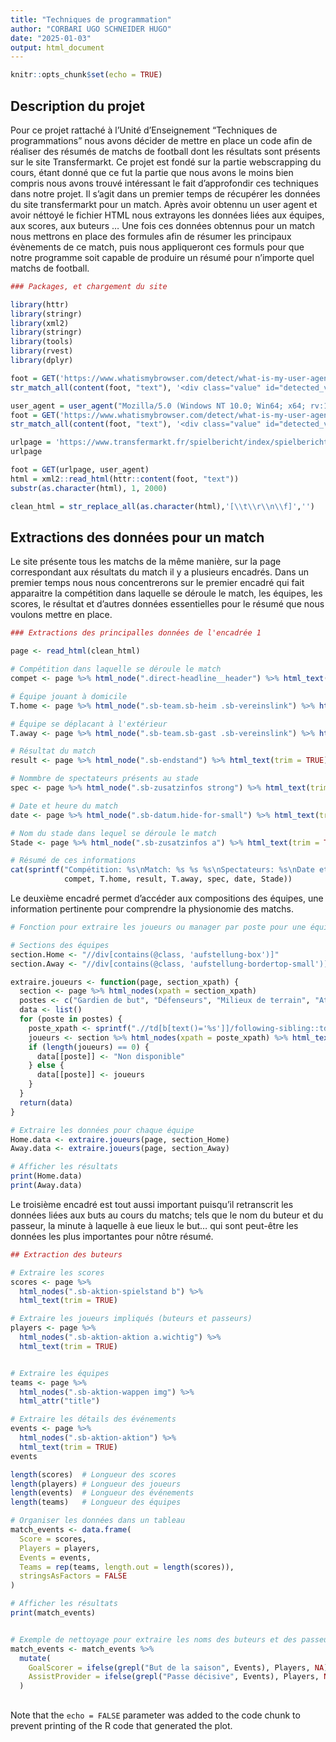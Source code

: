 ```yaml
---
title: "Techniques de programmation"
author: "CORBARI UGO SCHNEIDER HUGO"
date: "2025-01-03"
output: html_document
---
```


```r
knitr::opts_chunk$set(echo = TRUE)
```

## Description du projet

  Pour ce projet rattaché à l'Unité d'Enseignement "Techniques de programmations" nous avons décider de mettre en place un code afin de réaliser des résumés de matchs de football dont les résultats sont présents sur le site Transfermarkt. Ce projet est fondé sur la partie webscrapping du cours, étant donné que ce fut la partie que nous avons le moins bien compris nous avons trouvé intéressant le fait d'approfondir ces techniques dans notre projet. Il s'agit dans un premier temps de récupérer les données du site transfermarkt pour un match. Après avoir obtennu un user agent et avoir néttoyé le fichier HTML nous extrayons les données liées aux équipes, aux scores, aux buteurs ... Une fois ces données obtennus pour un match nous mettrons en place des formules afin de résumer les principaux évènements de ce match, puis nous appliqueront ces formuls pour que notre programme soit capable de produire un résumé pour n'importe quel matchs de football.

```r
### Packages, et chargement du site

library(httr)
library(stringr)
library(xml2)
library(stringr)
library(tools)
library(rvest)
library(dplyr)

foot = GET('https://www.whatismybrowser.com/detect/what-is-my-user-agent/')
str_match_all(content(foot, "text"), '<div class="value" id="detected_value">(.*?)</div>')[[1]][,2]

user_agent = user_agent("Mozilla/5.0 (Windows NT 10.0; Win64; x64; rv:132.0) Gecko/20100101 Firefox/132.0")
foot = GET('https://www.whatismybrowser.com/detect/what-is-my-user-agent/', user_agent)
str_match_all(content(foot, "text"), '<div class="value" id="detected_value">(.*?)</div>')[[1]][,2]

urlpage = 'https://www.transfermarkt.fr/spielbericht/index/spielbericht/4402015'
urlpage

foot = GET(urlpage, user_agent)
html = xml2::read_html(httr::content(foot, "text"))
substr(as.character(html), 1, 2000)

clean_html = str_replace_all(as.character(html),'[\\t\\r\\n\\f]','')


```

## Extractions des données pour un match

Le site présente tous les matchs de la même manière, sur la page correspondant aux résultats du match il y a plusieurs encadrés. Dans un premier temps nous nous concentrerons sur le premier encadré qui fait apparaitre la compétition dans laquelle se déroule le match, les équipes, les scores, le résultat et d'autres données essentielles pour le résumé que nous voulons mettre en place.

```r
### Extractions des principalles données de l'encadrée 1 

page <- read_html(clean_html)

# Compétition dans laquelle se déroule le match
compet <- page %>% html_node(".direct-headline__header") %>% html_text(trim = TRUE)

# Équipe jouant à domicile
T.home <- page %>% html_node(".sb-team.sb-heim .sb-vereinslink") %>% html_text(trim = TRUE)

# Équipe se déplacant à l'extérieur
T.away <- page %>% html_node(".sb-team.sb-gast .sb-vereinslink") %>% html_text(trim = TRUE)

# Résultat du match 
result <- page %>% html_node(".sb-endstand") %>% html_text(trim = TRUE)

# Nommbre de spectateurs présents au stade 
spec <- page %>% html_node(".sb-zusatzinfos strong") %>% html_text(trim = TRUE)

# Date et heure du match 
date <- page %>% html_node(".sb-datum.hide-for-small") %>% html_text(trim = TRUE)

# Nom du stade dans lequel se déroule le match
Stade <- page %>% html_node(".sb-zusatzinfos a") %>% html_text(trim = TRUE)

# Résumé de ces informations
cat(sprintf("Compétition: %s\nMatch: %s %s %s\nSpectateurs: %s\nDate et heure: %s\nStade: %s\n",
            compet, T.home, result, T.away, spec, date, Stade))

```

Le deuxième encadré permet d'accéder aux compositions des équipes, une information pertinente pour comprendre la physionomie des matchs.

```r
# Fonction pour extraire les joueurs ou manager par poste pour une équipe spécifique

# Sections des équipes
section.Home <- "//div[contains(@class, 'aufstellung-box')]"
section.Away <- "//div[contains(@class, 'aufstellung-bordertop-small')]"

extraire.joueurs <- function(page, section_xpath) {
  section <- page %>% html_nodes(xpath = section_xpath)
  postes <- c("Gardien de but", "Défenseurs", "Milieux de terrain", "Attaquants", "Manager")
  data <- list()
  for (poste in postes) {
    poste_xpath <- sprintf(".//td[b[text()='%s']]/following-sibling::td", poste)
    joueurs <- section %>% html_nodes(xpath = poste_xpath) %>% html_text(trim = TRUE)
    if (length(joueurs) == 0) {
      data[[poste]] <- "Non disponible"
    } else {
      data[[poste]] <- joueurs
    }
  }
  return(data)
}

# Extraire les données pour chaque équipe
Home.data <- extraire.joueurs(page, section_Home)
Away.data <- extraire.joueurs(page, section_Away)

# Afficher les résultats
print(Home.data)
print(Away.data)

```


Le troisième encadré est tout aussi important puisqu'il retranscrit les données liées aux buts au cours du matchs; tels que le nom du buteur et du passeur, la minute à laquelle à eue lieux le but... qui sont peut-être les données les plus importantes pour nôtre résumé.

```r
## Extraction des buteurs 

# Extraire les scores
scores <- page %>%
  html_nodes(".sb-aktion-spielstand b") %>%
  html_text(trim = TRUE)

# Extraire les joueurs impliqués (buteurs et passeurs)
players <- page %>%
  html_nodes(".sb-aktion-aktion a.wichtig") %>%
  html_text(trim = TRUE)


# Extraire les équipes
teams <- page %>%
  html_nodes(".sb-aktion-wappen img") %>%
  html_attr("title")

# Extraire les détails des événements
events <- page %>%
  html_nodes(".sb-aktion-aktion") %>%
  html_text(trim = TRUE)
events

length(scores)  # Longueur des scores
length(players) # Longueur des joueurs
length(events)  # Longueur des événements
length(teams)   # Longueur des équipes

# Organiser les données dans un tableau
match_events <- data.frame(
  Score = scores,
  Players = players,
  Events = events,
  Teams = rep(teams, length.out = length(scores)),
  stringsAsFactors = FALSE
)

# Afficher les résultats
print(match_events)


# Exemple de nettoyage pour extraire les noms des buteurs et des passeurs
match_events <- match_events %>%
  mutate(
    GoalScorer = ifelse(grepl("But de la saison", Events), Players, NA),
    AssistProvider = ifelse(grepl("Passe décisive", Events), Players, NA)
  )


```

## 

Note that the `echo = FALSE` parameter was added to the code chunk to prevent printing of the R code that generated the plot.
